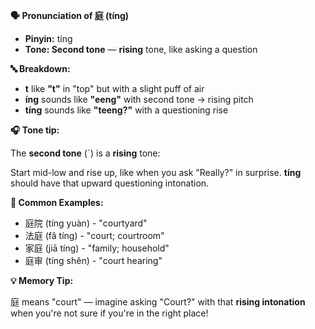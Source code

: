 **🗣️ Pronunciation of 庭 (tíng)**

- **Pinyin:** tíng
- **Tone: Second tone** — **rising** tone, like asking a question

**🔤 Breakdown:**

- **t** like **"t"** in "top" but with a slight puff of air
- **íng** sounds like **"eeng"** with second tone → rising pitch
- **tíng** sounds like **"teeng?"** with a questioning rise

**🎧 Tone tip:**

The **second tone** (ˊ) is a **rising** tone:

Start mid-low and rise up, like when you ask "Really?" in surprise. **tíng** should have that upward
questioning intonation.

**📝 Common Examples:**

- 庭院 (tíng yuàn) - "courtyard"
- 法庭 (fǎ tíng) - "court; courtroom"
- 家庭 (jiā tíng) - "family; household"
- 庭审 (tíng shěn) - "court hearing"

**💡 Memory Tip:**

庭 means "court" — imagine asking "Court?" with that **rising intonation** when you're not sure if
you're in the right place!
